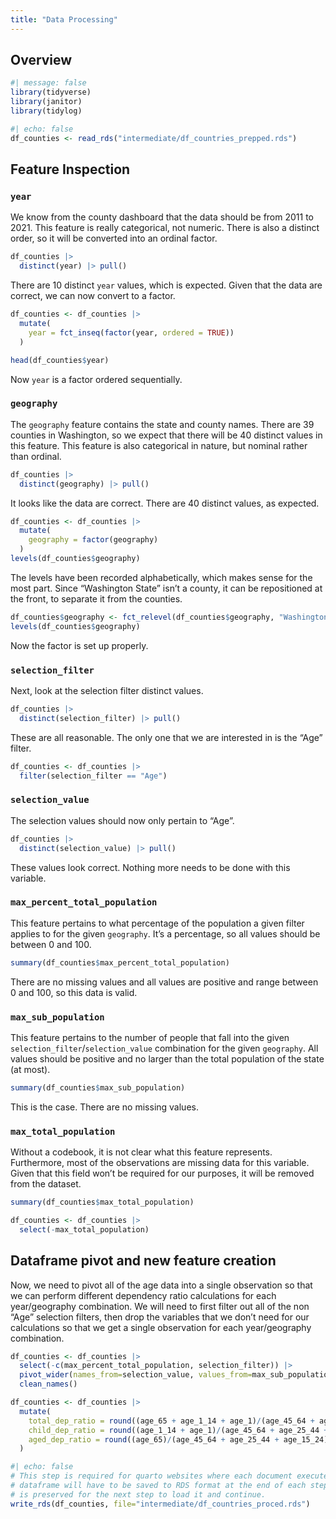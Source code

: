 ---
title: "Data Processing"
---

## Overview


```{r setup}
#| message: false
library(tidyverse)
library(janitor)
library(tidylog)
```


```{r read in county dataframe}
#| echo: false
df_counties <- read_rds("intermediate/df_countries_prepped.rds")
```


## Feature Inspection


### `year`
We know from the county dashboard that the data should be from 2011 to 2021. This feature is really categorical, not numeric. There is also a distinct order, so it will be converted into an ordinal factor.

```{r distinct years}
df_counties |> 
  distinct(year) |> pull()
```
There are 10 distinct `year` values, which is expected. Given that the data are correct, we can now convert to a factor.

```{r convert year to factor}
df_counties <- df_counties |> 
  mutate(
    year = fct_inseq(factor(year, ordered = TRUE))
  )

head(df_counties$year)
```
Now `year` is a factor ordered sequentially.

### `geography`
The `geography` feature contains the state and county names. There are 39 counties in Washington, so we expect that there will be 40 distinct values in this feature. This feature is also categorical in nature, but nominal rather than ordinal.

```{r distinct geographies}
df_counties |> 
  distinct(geography) |> pull()
```
It looks like the data are correct. There are 40 distinct values, as expected.

```{r geography as factor}
df_counties <- df_counties |> 
  mutate(
    geography = factor(geography)
  )
levels(df_counties$geography)
```
The levels have been recorded alphabetically, which makes sense for the most part. Since "Washington State" isn't a county, it can be repositioned at the front, to separate it from the counties.

```{r}
df_counties$geography <- fct_relevel(df_counties$geography, "Washington State", after=0)
levels(df_counties$geography)
```
Now the factor is set up properly.

### `selection_filter`
Next, look at the selection filter distinct values.

```{r distinct selection_filter}
df_counties |> 
  distinct(selection_filter) |> pull()
```
These are all reasonable. The only one that we are interested in is the "Age"
filter.

```{r filter on Age}
df_counties <- df_counties |>
  filter(selection_filter == "Age")
```

### `selection_value`

The selection values should now only pertain to "Age".

```{r distinct selection_value}
df_counties |> 
  distinct(selection_value) |> pull()
```
These values look correct. Nothing more needs to be done with this variable.

### `max_percent_total_population`
This feature pertains to what percentage of the population a given filter 
applies to for the given `geography`. It's a percentage, so all values should be 
between 0 and 100.

```{r}
summary(df_counties$max_percent_total_population)
```
There are no missing values and all values are positive and range between 0 and 100, so this data is valid.

### `max_sub_population`
This feature pertains to the number of people that fall into the given
`selection_filter`/`selection_value` combination for the given `geography`. All 
values should be positive and no larger than the total population of the state 
(at most).

```{r}
summary(df_counties$max_sub_population)
```
This is the case. There are no missing values.

### `max_total_population`
Without a codebook, it is not clear what this feature represents. Furthermore, 
most of the observations are missing data for this variable. Given that this 
field won't be required for our purposes, it will be removed from the dataset.

```{r summary max_total_population}
summary(df_counties$max_total_population)
```

```{r}
df_counties <- df_counties |> 
  select(-max_total_population)
```



## Dataframe pivot and new feature creation 
Now, we need to pivot all of the age data into a single observation so that we
can perform different dependency ratio calculations for each year/geography
combination. We will need to first filter out all of the non "Age" selection
filters, then drop the variables that we don't need for our calculations so
that we get a single observation for each year/geography combination.


```{r pivot wider}
df_counties <- df_counties |> 
  select(-c(max_percent_total_population, selection_filter)) |> 
  pivot_wider(names_from=selection_value, values_from=max_sub_population, names_prefix="age_") |> 
  clean_names()

df_counties <- df_counties |> 
  mutate(
    total_dep_ratio = round((age_65 + age_1_14 + age_1)/(age_45_64 + age_25_44 + age_15_24)*100,2),
    child_dep_ratio = round((age_1_14 + age_1)/(age_45_64 + age_25_44 + age_15_24)*100,2),
    aged_dep_ratio = round((age_65)/(age_45_64 + age_25_44 + age_15_24)*100,2)
  )
```



```{r save data as RDS}
#| echo: false
# This step is required for quarto websites where each document executes in its own environment. The
# dataframe will have to be saved to RDS format at the end of each step of the analysis so that its state
# is preserved for the next step to load it and continue.
write_rds(df_counties, file="intermediate/df_countries_proced.rds")
```

